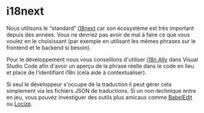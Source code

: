 # i18next

Nous utilisons le “standard” [i18next](https://www.i18next.com/) car son écosystème est très important depuis des années. Vous ne devriez pas avoir de mal à faire ce que vous voulez en le choisissant (par exemple en utilisant les mêmes phrases sur le frontend et le backend si besoin).

Pour le développement nous vous conseillons d'utiliser [i18n Ally](https://marketplace.visualstudio.com/items?itemName=Lokalise.i18n-ally) dans Visual Studio Code afin d'avoir un aperçu de la phrase réelle dans le code en lieu et place de l'identifiant i18n (cela aide à contextualiser).

Si seul le développeur s'occupe de la traduction il peut gérer cela simplement via les fichiers JSON de traductions. Si un non-technique entre en jeu, vous pouvez investiguer des outils plus amicaux comme [BabelEdit](https://www.codeandweb.com/babeledit) ou [Locize](https://locize.com/).
